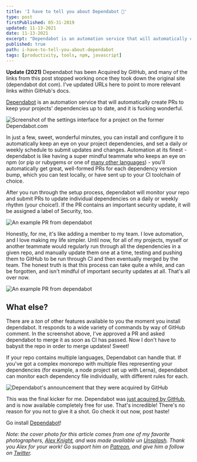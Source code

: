 ```yaml
---
title: 'I have to tell you about Dependabot 🤖'
type: post
firstPublished: 05-31-2019
updated: 11-13-2021
date: 11-13-2021
excerpt: "Dependabot is an automation service that will automatically create PRs to keep your projects' dependencies up to date, and it is fucking wonderful."
published: true
path: i-have-to-tell-you-about-dependabot
tags: [productivity, tools, npm, javascript]
---
```


**Update (2021)** Dependabot has been Acquired by GitHub, and many of the links from this post stopped working once they took down the original site (dependabot dot com). I've updated URLs here to point to more relevant links within GitHub's docs.

[Dependabot](https://github.com/dependabot) is an automation service that will automatically create PRs to keep your projects' dependencies up to date, and it is fucking wonderful.

<Image
  publicId="posts/i-have-to-tell-you-about-dependabot/dependabot-settings"
  alt="Screenshot of the settings interface for a project on the former Dependabot.com"
  caption="Setup for Dependabot is flexible, quick, and straightforward."
/>

In just a few, sweet, wonderful minutes, you can install and configure it to automatically keep an eye on your project dependencies, and set a daily or weekly schedule to submit updates and changes. Automation at its finest - dependabot is like having a super mindful teammate who keeps an eye on npm (or pip or rubygems or one of [many other languages](https://docs.github.com/en/code-security/supply-chain-security/keeping-your-dependencies-updated-automatically/about-dependabot-version-updates#supported-repositories-and-ecosystems)) - you'll automatically get great, well-formed PRs for each dependency version bump, which you can test locally, or have sent up to your CI toolchain of choice.

After you run through the setup process, dependabot will monitor your repo and submit PRs to update individual dependencies on a daily or weekly rhythm (your choice!). If the PR contains an important security update, it will be assigned a label of Security, too.

<Image
  publicId="posts/i-have-to-tell-you-about-dependabot/dependabot-pr"
  alt="An example PR from dependabot"
  caption="Automatically created PRs are simple and to the point."
/>

Honestly, for me, it's like adding a member to my team. I love automation, and I love making my life simpler. Until now, for all of my projects, myself or another teammate would regularly run through all the dependencies in a given repo, and manually update them one at a time, testing and pushing them to GitHub to be run through CI and then eventually merged by the team. The honest truth is that this process can take quite a while, and can be forgotten, and isn't mindful of important security updates at all. That's all over now.

<Image
  publicId="posts/i-have-to-tell-you-about-dependabot/merge"
  alt="An example PR from dependabot"
  caption="Dependabot will merge this PR once CI is done, thanks to the @dependabot merge command"
/>

## What else?

There are a _ton_ of other features available to you the moment you install dependabot. It responds to a wide variety of commands by way of GitHub comment. In the screenshot above, I've approved a PR and asked dependabot to merge it as soon as CI has passed. Now I don't have to babysit the repo in order to merge updates! Sweet!

If your repo contains multiple languages, Dependabot can handle that. If you've got a complex monorepo with multiple files representing your dependencies (for example, a node project set up with Lerna), dependabot can monitor each dependency file individually, with different rules for each.

<Image
  publicId="posts/i-have-to-tell-you-about-dependabot/github"
  alt="Dependabot's announcement that they were acquired by GitHub"
  caption="Dependabot was acquired by GitHub"
/>

This was the final kicker for me. Dependabot was [just acquired by GitHub](https://github.blog/2019-07-25-one-million-dependabot-pull-requests-merged/), and is now available completely free for use. That's incredible! There's no reason for you not to give it a shot. Go check it out now, post haste!

Go install [Dependabot](https://docs.github.com/en/code-security/supply-chain-security/keeping-your-dependencies-updated-automatically/about-dependabot-version-updates)!

_Note: the cover photo for this article comes from one of my favorite photographers, [Alex Knight](https://unsplash.com/@agkdesign?utm_source=unsplash&utm_medium=referral&utm_content=creditCopyText), and was made available un [Unsplash](https://unsplash.com/search/photos/robot?utm_source=unsplash&utm_medium=referral&utm_content=creditCopyText). Thank you Alex for your work! Go support him on [Patreon](https://patreon.com/agk42), and give him a follow on [Twitter](https://twitter.com/agkdesign)._
